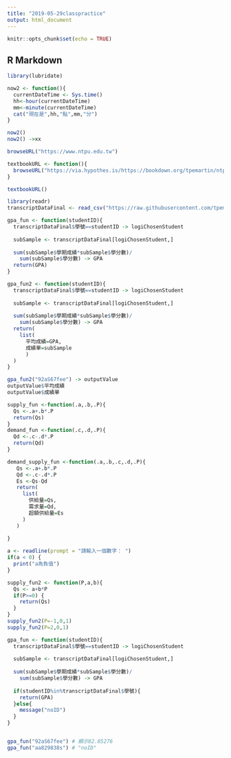 ```yaml
---
title: "2019-05-29classpractice"
output: html_document
---
```


```r
knitr::opts_chunk$set(echo = TRUE)
```

## R Markdown
```r
library(lubridate)

now2 <- function(){
  currentDateTime <- Sys.time()
  hh<-hour(currentDateTime)
  mm<-minute(currentDateTime)
  cat("現在是",hh,"點",mm,"分")
}
```
```r
now2()
now2() ->xx
```
```r
browseURL("https://www.ntpu.edu.tw")
```

```r
textbookURL <- function(){
  browseURL("https://via.hypothes.is/https://bookdown.org/tpemartin/ntpu-programming-for-data-science/")
}
```

```r
textbookURL()
```

```r
library(readr)
transcriptDataFinal <- read_csv("https://raw.githubusercontent.com/tpemartin/github-data/master/transcriptDataFinal.csv")

gpa_fun <- function(studentID){
  transcriptDataFinal$學號==studentID -> logiChosenStudent
  
  subSample <- transcriptDataFinal[logiChosenStudent,]
  
  sum(subSample$學期成績*subSample$學分數)/
    sum(subSample$學分數) -> GPA
  return(GPA)
}
```

```r
gpa_fun2 <- function(studentID){
  transcriptDataFinal$學號==studentID -> logiChosenStudent
  
  subSample <- transcriptDataFinal[logiChosenStudent,]
  
  sum(subSample$學期成績*subSample$學分數)/
    sum(subSample$學分數) -> GPA
  return(
    list(
      平均成績=GPA,
      成績單=subSample
      )
  )
}
```

```r
gpa_fun2("92aS67fee") -> outputValue
outputValue$平均成績
outputValue$成績單
```

```r
supply_fun <-function(.a,.b,.P){
  Qs <-.a+.b*.P
  return(Qs)
}
demand_fun <-function(.c,.d,.P){
  Qd <-.c-.d*.P
  return(Qd)
}
```

```r
demand_supply_fun <-function(.a,.b,.c,.d,.P){
   Qs <-.a+.b*.P
   Qd <-.c-.d*.P
   Es <-Qs-Qd
   return(
     list(
       供給量=Qs,
       需求量=Qd,
       超額供給量=Es
     )
   )
   
}
```
```r
a <- readline(prompt = "請輸入一個數字： ")
if(a < 0) {
  print("a為負值")
}
```

```r
supply_fun2 <- function(P,a,b){
  Qs <- a+b*P
  if(P>=0) {
    return(Qs)
  }
}
supply_fun2(P=-1,0,1)
supply_fun2(P=2,0,1)
```

```r
gpa_fun <- function(studentID){
  transcriptDataFinal$學號==studentID -> logiChosenStudent
  
  subSample <- transcriptDataFinal[logiChosenStudent,]
  
  sum(subSample$學期成績*subSample$學分數)/
    sum(subSample$學分數) -> GPA
  
  if(studentID%in%transcriptDataFinal$學號){
    return(GPA)
  }else{
    message("noID")
  }
}


gpa_fun("92aS67fee") # 顯示82.85276
gpa_fun("aa829838s") # "noID"
```

```r

```




